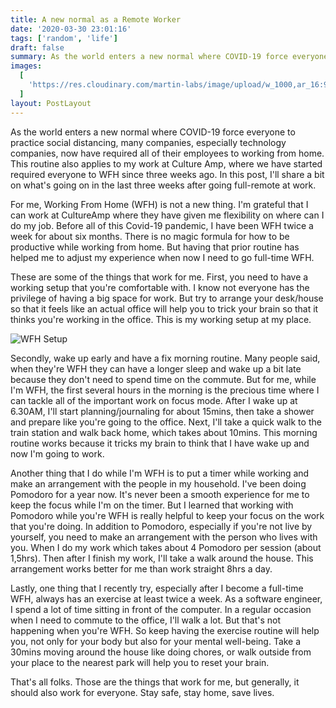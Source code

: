 ```yaml
---
title: A new normal as a Remote Worker
date: '2020-03-30 23:01:16'
tags: ['random', 'life']
draft: false
summary: As the world enters a new normal where COVID-19 force everyone to practice social distancing, many companies, especially technology companies, now have required all of their employees to working from home. This routine also applies to my work at Culture Amp, where we have started required everyone to WFH since three weeks ago. In this post, I'll share a bit on what's going on in the last three weeks after going full-remote at work.
images:
  [
    'https://res.cloudinary.com/martin-labs/image/upload/w_1000,ar_16:9,c_fill,g_auto,e_sharpen/v1585570177/Blog/new-remote-work-life.jpg',
  ]
layout: PostLayout
---
```


As the world enters a new normal where COVID-19 force everyone to practice social distancing, many companies, especially technology companies, now have required all of their employees to working from home. This routine also applies to my work at Culture Amp, where we have started required everyone to WFH since three weeks ago. In this post, I'll share a bit on what's going on in the last three weeks after going full-remote at work.

For me, Working From Home (WFH) is not a new thing. I'm grateful that I can work at CultureAmp where they have given me flexibility on where can I do my job. Before all of this Covid-19 pandemic, I have been WFH twice a week for about six months. There is no magic formula for how to be productive while working from home. But having that prior routine has helped me to adjust my experience when now I need to go full-time WFH.

These are some of the things that work for me. First, you need to have a working setup that you're comfortable with. I know not everyone has the privilege of having a big space for work. But try to arrange your desk/house so that it feels like an actual office will help you to trick your brain so that it thinks you're working in the office. This is my working setup at my place.

![WFH Setup](https://res.cloudinary.com/martin-labs/image/upload/w_1000,ar_16:9,c_fill,g_auto,e_sharpen/v1585571181/Blog/my-wfh-setup.jpg)

Secondly, wake up early and have a fix morning routine. Many people said, when they're WFH they can have a longer sleep and wake up a bit late because they don't need to spend time on the commute. But for me, while I'm WFH, the first several hours in the morning is the precious time where I can tackle all of the important work on focus mode. After I wake up at 6.30AM, I'll start planning/journaling for about 15mins, then take a shower and prepare like you're going to the office. Next, I'll take a quick walk to the train station and walk back home, which takes about 10mins. This morning routine works because it tricks my brain to think that I have wake up and now I'm going to work.

Another thing that I do while I'm WFH is to put a timer while working and make an arrangement with the people in my household. I've been doing Pomodoro for a year now. It's never been a smooth experience for me to keep the focus while I'm on the timer. But I learned that working with Pomodoro while you're WFH is really helpful to keep your focus on the work that you're doing. In addition to Pomodoro, especially if you're not live by yourself, you need to make an arrangement with the person who lives with you. When I do my work which takes about 4 Pomodoro per session (about 1,5hrs). Then after I finish my work, I'll take a walk around the house. This arrangement works better for me than work straight 8hrs a day.

Lastly, one thing that I recently try, especially after I become a full-time WFH, always has an exercise at least twice a week. As a software engineer, I spend a lot of time sitting in front of the computer. In a regular occasion when I need to commute to the office, I'll walk a lot. But that's not happening when you're WFH. So keep having the exercise routine will help you, not only for your body but also for your mental well-being. Take a 30mins moving around the house like doing chores, or walk outside from your place to the nearest park will help you to reset your brain.

That's all folks. Those are the things that work for me, but generally, it should also work for everyone. Stay safe, stay home, save lives.
